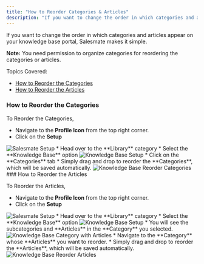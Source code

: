 ```yaml
---
title: "How to Reorder Categories & Articles"
description: "If you want to change the order in which categories and articles appear on your knowledge base portal, Salesmate makes it simple...."
---
```


If you want to change the order in which categories and articles appear on your knowledge base portal, Salesmate makes it simple.

<Note>


**Note:** You need permission to organize categories for reordering the categories or articles.


</Note>

Topics Covered:

*   [How to Reorder the Categories](https://support.salesmate.io/hc/en-us/articles/44524561708057-How-to-Reorder-Categories-Articles#h_01JSGV8AKDZ1SSXDAG0TY3ZVEQ)
*   [How to Reorder the Articles](https://support.salesmate.io/hc/en-us/articles/44524561708057-How-to-Reorder-Categories-Articles#h_01JSHGQN9BZ096VJXD8521HZ37)

### How to Reorder the Categories

To Reorder the Categories,

*   Navigate to the **Profile Icon** from the top right corner.
*   Click on the **Setup**

<img src="https://support.salesmate.io/hc/article_attachments/47555168639385" alt="Salesmate Setup"/>
*   Head over to the **Library** category
*   Select the **Knowledge Base** option

<img src="https://support.salesmate.io/hc/article_attachments/47555168639769" alt="Knowledge Base Setup"/>
*   Click on the **Categories** tab
*   Simply drag and drop to reorder the **Categories**, which will be saved automatically.

<img rc="https://support.salesmate.io/hc/article_attachments/47555184797465" alt="Knowledge Base Reorder Categories"/>
### How to Reorder the Articles

To Reorder the Articles,

*   Navigate to the **Profile Icon** from the top right corner.
*   Click on the **Setup**

<img src="https://support.salesmate.io/hc/article_attachments/47555168639385" alt="Salesmate Setup"/>
*   Head over to the **Library** category
*   Select the **Knowledge Base** option

<img src="https://support.salesmate.io/hc/article_attachments/47555168639769" alt="Knowledge Base Setup"/>
*   You will see the subcategories and **Articles** in the **Category** you selected.

<img src="https://support.salesmate.io/hc/article_attachments/47555184797849" alt="Knowledge Base Category with Articles"/>
*   Navigate to the **Category** whose **Articles** you want to reorder.
*   Simply drag and drop to reorder the **Articles**, which will be saved automatically.

<img src="https://support.salesmate.io/hc/article_attachments/47555168641049" alt="Knowledge Base Reorder Articles"/>